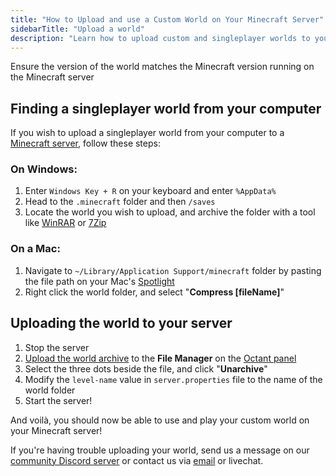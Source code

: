 ```yaml
---
title: "How to Upload and use a Custom World on Your Minecraft Server"
sidebarTitle: "Upload a world"
description: "Learn how to upload custom and singleplayer worlds to your Minecraft server"
---
```


<Warning>Ensure the version of the world matches the Minecraft version running on the Minecraft server</Warning> 

## Finding a singleplayer world from your computer

If you wish to upload a singleplayer world from your computer to a [Minecraft server](https://octant.gg/games/minecraft), follow these steps: 

### On Windows:

1. Enter `Windows Key + R` on your keyboard and enter `%AppData%`
2. Head to the `.minecraft` folder and then `/saves`
3. Locate the world you wish to upload, and archive the folder with a tool like [WinRAR](https://winrar.com) or [7Zip](https://7zip.com)

### On a Mac:

1. Navigate to `~/Library/Application Support/minecraft` folder by pasting the file path on your Mac's [Spotlight](https://support.apple.com/guide/mac-help/search-with-spotlight-mchlp1008/mac)
2. Right click the world folder, and select "**Compress [fileName]**"

## Uploading the world to your server

1. Stop the server
2. [Upload the world archive](../../importing-files) to the **File Manager** on the [Octant panel](https://my.octant.gg)
3. Select the three dots beside the file, and click "**Unarchive**"
4. Modify the `level-name` value in `server.properties` file to the name of the world folder
5. Start the server!

And voilà, you should now be able to use and play your custom world on your Minecraft server!

If you're having trouble uploading your world, send us a message on our [community Discord server](https://discord.gg/compute) or contact us via [email](mailto:support@octant.gg) or livechat.